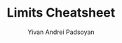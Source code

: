 ---
title:  Limits Cheatsheet
datePublished: 2024-04-30
dateUpdated: 
category: "1: Functions, Continuity and Limits"
author: 
  - Yivan Andrei Padsoyan
checker: 
status: new
---